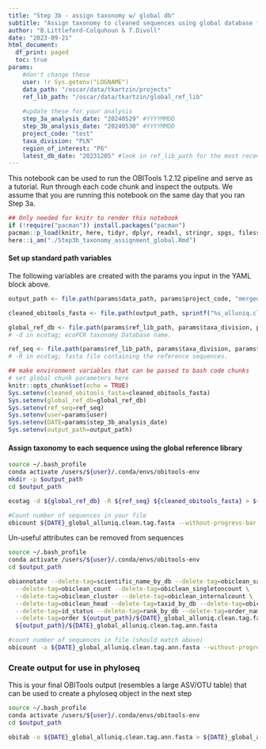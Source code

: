 ```yaml
---
title: "Step 3b - assign taxonomy w/ global db"
subtitle: "Assign taxonomy to cleaned sequences using global database file."
author: "B.Littleford-Colquhoun & T.Divoll"
date: "2023-09-21"
html_document:
  df_print: paged
  toc: true
params:
    #don't change these
    user: !r Sys.getenv("LOGNAME")
    data_path: "/oscar/data/tkartzin/projects"
    ref_lib_path: "/oscar/data/tkartzin/global_ref_lib"
  
    #update these for your analysis
    step_3a_analysis_date: "20240529" #YYYYMMDD
    step_3b_analysis_date: "20240530" #YYYYMMDD
    project_code: "test"
    taxa_division: "PLN"
    region_of_interest: "P6"
    latest_db_date: "20231205" #look in ref_lib_path for the most recent global reference library you want to use
---
```

This notebook can be used to run the OBITools 1.2.12 pipeline and serve as a tutorial. Run through each code chunk and inspect the outputs. We assume that you are running this notebook on the same day that you ran Step 3a.

```r
## Only needed for knitr to render this notebook
if (!require("pacman")) install.packages("pacman")
pacman::p_load(knitr, here, tidyr, dplyr, readxl, stringr, spgs, filesstrings)
here::i_am("./Step3b_taxonomy_assignment_global.Rmd")
```

#### Set up standard path variables
The following variables are created with the params you input in the YAML block above.
```r
output_path <- file.path(params$data_path, params$project_code, "merged_runs", sprintf("%s_%s", params$step_3a_analysis_date, params$user))

cleaned_obitools_fasta <- file.path(output_path, sprintf("%s_alluniq.clean.fasta", params$step_3a_analysis_date))

global_ref_db <- file.path(params$ref_lib_path, params$taxa_division, params$region_of_interest, params$latest_db_date, sprintf("%s_ecoPCRformat", params$latest_db_date))
# -d in ecotag; ecoPCR taxonomy Database name.

ref_seq <- file.path(params$ref_lib_path, params$taxa_division, params$region_of_interest, params$latest_db_date, sprintf("db_%s_%sset.fasta", params$latest_db_date, params$region_of_interest))
# -R in ecotag; fasta file containing the reference sequences.
```

```r
## make environment variables that can be passed to bash code chunks
# set global chunk parameters here
knitr::opts_chunk$set(echo = TRUE)
Sys.setenv(cleaned_obitools_fasta=cleaned_obitools_fasta)
Sys.setenv(global_ref_db=global_ref_db)
Sys.setenv(ref_seq=ref_seq)
Sys.setenv(user=params$user)
Sys.setenv(DATE=params$step_3b_analysis_date)
Sys.setenv(output_path=output_path)
```

#### Assign taxonomy to each sequence using the global reference library
```bash
source ~/.bash_profile
conda activate /users/${user}/.conda/envs/obitools-env
mkdir -p $output_path
cd $output_path

ecotag -d ${global_ref_db} -R ${ref_seq} ${cleaned_obitools_fasta} > ${DATE}_global_alluniq.clean.tag.fasta

#Count number of sequences in your file
obicount ${DATE}_global_alluniq.clean.tag.fasta --without-progress-bar
```

Un-useful attributes can be removed from sequences
```bash
source ~/.bash_profile
conda activate /users/${user}/.conda/envs/obitools-env
cd $output_path

obiannotate --delete-tag=scientific_name_by_db --delete-tag=obiclean_samplecount \
  --delete-tag=obiclean_count --delete-tag=obiclean_singletoncount \
  --delete-tag=obiclean_cluster --delete-tag=obiclean_internalcount \
  --delete-tag=obiclean_head --delete-tag=taxid_by_db --delete-tag=obiclean_headcount \
  --delete-tag=id_status --delete-tag=rank_by_db --delete-tag=order_name \
  --delete-tag=order ${output_path}/${DATE}_global_alluniq.clean.tag.fasta > \
  ${output_path}/${DATE}_global_alluniq.clean.tag.ann.fasta

#count number of sequences in file (should match above)
obicount -a ${DATE}_global_alluniq.clean.tag.ann.fasta --without-progress-bar
```

### Create output for use in phyloseq
This is your final OBITools output (resembles a large ASV/OTU table) that can be used to create a phyloseq object in the next step
```bash
source ~/.bash_profile
conda activate /users/${user}/.conda/envs/obitools-env
cd $output_path

obitab -o ${DATE}_global_alluniq.clean.tag.ann.fasta > ${DATE}_global_alluniq.clean.tag.ann.tab
```